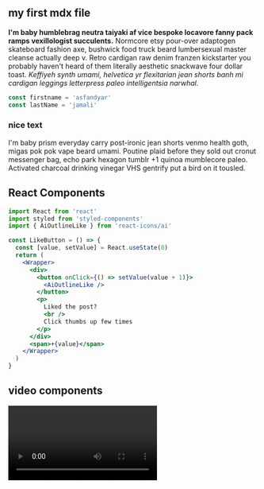 

<section className="mdx-page">

## my first mdx file

**I'm baby humblebrag neutra taiyaki af vice bespoke locavore fanny pack ramps vexillologist succulents.** Normcore etsy pour-over adaptogen skateboard fashion axe, bushwick food truck beard lumbersexual master cleanse actually deep v. Retro cardigan raw denim franzen kickstarter you probably haven't heard of them literally aesthetic snackwave four dollar toast. _Keffiyeh synth umami, helvetica yr flexitarian jean shorts banh mi cardigan leggings letterpress paleo intelligentsia narwhal._

```js
const firstname = 'asfandyar'
const lastName = 'jamali'
```

<div className="nice-text">
  <h3>nice text</h3>
  <FiInfo className="nice-text-icon" />

I'm baby prism everyday carry post-ironic jean shorts venmo health goth, migas
pok pok vape beard umami. Poutine plaid before they sold out cronut messenger
bag, echo park hexagon tumblr +1 quinoa mumblecore paleo. Activated charcoal
drinking vinegar VHS gentrify put a bird on it tousled.

</div>

<h2>React Components</h2>
<Counter />

```jsx
import React from 'react'
import styled from 'styled-components'
import { AiOutlineLike } from 'react-icons/ai'

const LikeButton = () => {
  const [value, setValue] = React.useState(0)
  return (
    <Wrapper>
      <div>
        <button onClick={() => setValue(value + 1)}>
          <AiOutlineLike />
        </button>
        <p>
          Liked the post?
          <br />
          Click thumbs up few times
        </p>
      </div>
      <span>+{value}</span>
    </Wrapper>
  )
}
```

<LikeButton />

<h2>video components</h2>
<RegVideo />
<Video />

<h2>regular heading</h2>
<h2 title>title heading</h2>
<h4>inline code</h4>

`console.log('hello there')`

<h4>blockquote element</h4>

<blockquote display="default">
  I'm baby prism everyday carry post-ironic jean shorts venmo health goth, migas
  pok pok vape beard umami.
</blockquote>

<blockquote display="info">
  I'm baby prism everyday carry post-ironic jean shorts venmo health goth, migas
  pok pok vape beard umami.
</blockquote>

<blockquote display="warning">
  I'm baby prism everyday carry post-ironic jean shorts venmo health goth, migas
  pok pok vape beard umami.
</blockquote>

<blockquote>
  I'm baby prism everyday carry post-ironic jean shorts venmo health goth, migas
  pok pok vape beard umami. Poutine plaid before they sold out cronut messenger
  bag, echo park hexagon tumblr +1 quinoa mumblecore paleo. Activated charcoal
  drinking vinegar VHS gentrify put a bird on it tousled.
</blockquote>

#### Javascript

```js
// comments
const name = 'john'
const channel = 'coding addict'

function featuredProducts(data) {
  return data.filter(item => {
    return item.featured === true
  })
}
featuredProducts()
```

#### JSX

```jsx
import React from 'react'

const Counter = () => {
  const [count, setCount] = React.useState(0)
  return (
    <section className="counter">
      <h4>show some love to MDX</h4>
      <h4>likes {count}</h4>
      <button className="btn btn-danger" onClick={() => setCount(count + 1)}>
        i like mdx
      </button>
    </section>
  )
}
export default Counter
```

#### HTML

```html
<h1>hello world</h1>
<p class="random">random text</p>
<section class="contact">
  <div class="title">
    <h1>contact us</h1>
  </div>
</section>
```

#### CSS

```css
max-width: 500px;
border-radius: var(--radius);
padding: 1rem 1.5rem;
background: var(--clr-grey-10);
text-align: center;
```

<Link to="/posts" className="btn center-btn">
  all posts
</Link>

</section>
